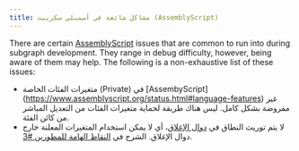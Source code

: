 ```yaml
---
title: مشاكل شائعة في أسمبلي سكريبت (AssemblyScript)
---
```


There are certain [AssemblyScript](https://github.com/AssemblyScript/assemblyscript) issues that are common to run into during subgraph development. They range in debug difficulty, however, being aware of them may help. The following is a non-exhaustive list of these issues:

- متغيرات الفئات الخاصة (Private) في [AssembyScript] \(https://www.assemblyscript.org/status.html#language-features) غير مفروضة بشكل كامل. ليس هناك طريقة لحماية متغيرات الفئات من التعديل المباشر من كائن الفئة.
- لا يتم توريث النطاق في [دوال الإغلاق](https://www.assemblyscript.org/status.html#on-closures)، أي لا يمكن استخدام المتغيرات المعلنة خارج دوال الإغلاق. الشرح في [ النقاط الهامة للمطورين #3](https://www.youtube.com/watch?v=1-8AW-lVfrA&t=3243s).
